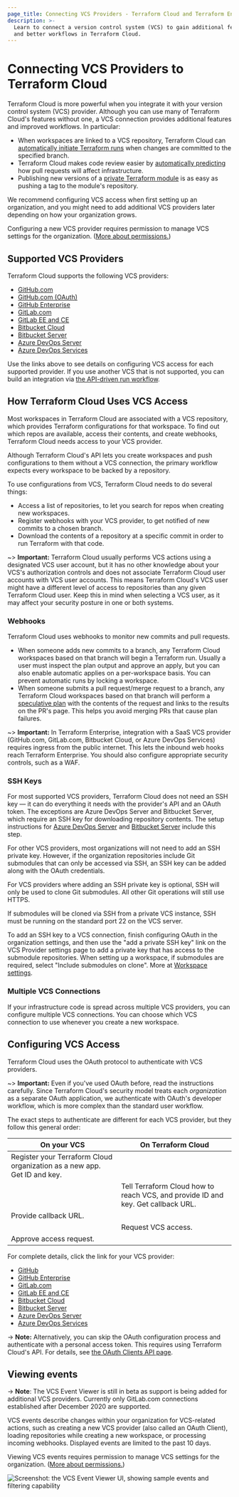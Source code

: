 ```yaml
---
page_title: Connecting VCS Providers - Terraform Cloud and Terraform Enterprise
description: >-
  Learn to connect a version control system (VCS) to gain additional features
  and better workflows in Terraform Cloud.
---
```


# Connecting VCS Providers to Terraform Cloud

Terraform Cloud is more powerful when you integrate it with your version control system (VCS) provider. Although you can use many of Terraform Cloud's features without one, a VCS connection provides additional features and improved workflows. In particular:

- When workspaces are linked to a VCS repository, Terraform Cloud can [automatically initiate Terraform runs](/cloud-docs/run/ui) when changes are committed to the specified branch.
- Terraform Cloud makes code review easier by [automatically predicting](/cloud-docs/run/ui#speculative-plans-on-pull-requests) how pull requests will affect infrastructure.
- Publishing new versions of a [private Terraform module](/cloud-docs/registry/publish) is as easy as pushing a tag to the module's repository.

We recommend configuring VCS access when first setting up an organization, and you might need to add additional VCS providers later depending on how your organization grows.

Configuring a new VCS provider requires permission to manage VCS settings for the organization. ([More about permissions.](/cloud-docs/users-teams-organizations/permissions))

[permissions-citation]: #intentionally-unused---keep-for-maintainers

## Supported VCS Providers

Terraform Cloud supports the following VCS providers:

- [GitHub.com](/cloud-docs/vcs/github-app)
- [GitHub.com (OAuth)](/cloud-docs/vcs/github)
- [GitHub Enterprise](/cloud-docs/vcs/github-enterprise)
- [GitLab.com](/cloud-docs/vcs/gitlab-com)
- [GitLab EE and CE](/cloud-docs/vcs/gitlab-eece)
- [Bitbucket Cloud](/cloud-docs/vcs/bitbucket-cloud)
- [Bitbucket Server](/cloud-docs/vcs/bitbucket-server)
- [Azure DevOps Server](/cloud-docs/vcs/azure-devops-server)
- [Azure DevOps Services](/cloud-docs/vcs/azure-devops-services)

Use the links above to see details on configuring VCS access for each supported provider. If you use another VCS that is not supported, you can build an integration via [the API-driven run workflow](/cloud-docs/run/api).

## How Terraform Cloud Uses VCS Access

Most workspaces in Terraform Cloud are associated with a VCS repository, which provides Terraform configurations for that workspace. To find out which repos are available, access their contents, and create webhooks, Terraform Cloud needs access to your VCS provider.

Although Terraform Cloud's API lets you create workspaces and push configurations to them without a VCS connection, the primary workflow expects every workspace to be backed by a repository.

To use configurations from VCS, Terraform Cloud needs to do several things:

- Access a list of repositories, to let you search for repos when creating new workspaces.
- Register webhooks with your VCS provider, to get notified of new commits to a chosen branch.
- Download the contents of a repository at a specific commit in order to run Terraform with that code.

~> **Important:** Terraform Cloud usually performs VCS actions using a designated VCS user account, but it has no other knowledge about your VCS's authorization controls and does not associate Terraform Cloud user accounts with VCS user accounts. This means Terraform Cloud's VCS user might have a different level of access to repositories than any given Terraform Cloud user. Keep this in mind when selecting a VCS user, as it may affect your security posture in one or both systems.

### Webhooks

Terraform Cloud uses webhooks to monitor new commits and pull requests.

- When someone adds new commits to a branch, any Terraform Cloud workspaces based on that branch will begin a Terraform run. Usually a user must inspect the plan output and approve an apply, but you can also enable automatic applies on a per-workspace basis. You can prevent automatic runs by locking a workspace.
- When someone submits a pull request/merge request to a branch, any Terraform Cloud workspaces based on that branch will perform a [speculative plan](/cloud-docs/run/#speculative-plans) with the contents of the request and links to the results on the PR's page. This helps you avoid merging PRs that cause plan failures.

~> **Important:** In Terraform Enterprise, integration with a SaaS VCS provider (GitHub.com, GitLab.com, Bitbucket Cloud, or Azure DevOps Services) requires ingress from the public internet. This lets the inbound web hooks reach Terraform Enterprise. You should also configure appropriate security controls, such as a WAF.

### SSH Keys

For most supported VCS providers, Terraform Cloud does not need an SSH key — it can do everything it needs with the provider's API and an OAuth token. The exceptions are Azure DevOps Server and Bitbucket Server, which require an SSH key for downloading repository contents. The setup instructions for  [Azure DevOps Server](/cloud-docs/vcs/azure-devops-server) and [Bitbucket Server](/cloud-docs/vcs/bitbucket-server) include this step.

For other VCS providers, most organizations will not need to add an SSH private key. However, if the organization repositories include Git submodules that can only be accessed via SSH, an SSH key can be added along with the OAuth credentials.

For VCS providers where adding an SSH private key is optional, SSH will only be used to clone Git submodules. All other Git operations will still use HTTPS.

If submodules will be cloned via SSH from a private VCS instance, SSH must be running on the standard port 22 on the VCS server.

To add an SSH key to a VCS connection, finish configuring OAuth in the organization settings, and then use the "add a private SSH key" link on the VCS Provider settings page to add a private key that has access to the submodule repositories. When setting up a workspace, if submodules are required, select "Include submodules on clone". More at [Workspace settings](/cloud-docs/workspaces/settings).

### Multiple VCS Connections

If your infrastructure code is spread across multiple VCS providers, you can configure multiple VCS connections. You can choose which VCS connection to use whenever you create a new workspace.

## Configuring VCS Access

Terraform Cloud uses the OAuth protocol to authenticate with VCS providers.

~> **Important:** Even if you've used OAuth before, read the instructions carefully. Since Terraform Cloud's security model treats each _organization_ as a separate OAuth application, we authenticate with OAuth's developer workflow, which is more complex than the standard user workflow.

The exact steps to authenticate are different for each VCS provider, but they follow this general order:

| On your VCS                                                              | On Terraform Cloud                                                               |
| ------------------------------------------------------------------------ | -------------------------------------------------------------------------------- |
| Register your Terraform Cloud organization as a new app. Get ID and key. |                                                                                  |
|                                                                          | Tell Terraform Cloud how to reach VCS, and provide ID and key. Get callback URL. |
| Provide callback URL.                                                    |                                                                                  |
|                                                                          | Request VCS access.                                                              |
| Approve access request.                                                  |                                                                                  |

For complete details, click the link for your VCS provider:

- [GitHub](/cloud-docs/vcs/github)
- [GitHub Enterprise](/cloud-docs/vcs/github-enterprise)
- [GitLab.com](/cloud-docs/vcs/gitlab-com)
- [GitLab EE and CE](/cloud-docs/vcs/gitlab-eece)
- [Bitbucket Cloud](/cloud-docs/vcs/bitbucket-cloud)
- [Bitbucket Server](/cloud-docs/vcs/bitbucket-server)
- [Azure DevOps Server](/cloud-docs/vcs/azure-devops-server)
- [Azure DevOps Services](/cloud-docs/vcs/azure-devops-services)

-> **Note:** Alternatively, you can skip the OAuth configuration process and authenticate with a personal access token. This requires using Terraform Cloud's API. For details, see [the OAuth Clients API page](/cloud-docs/api-docs/oauth-clients).

## Viewing events

-> **Note**: The VCS Event Viewer is still in beta as support is being added for additional VCS providers. Currently only GitLab.com connections established after December 2020 are supported.

VCS events describe changes within your organization for VCS-related actions, such as creating a new VCS provider (also called an OAuth Client), loading repositories while creating a new workspace, or processing incoming webhooks. Displayed events are limited to the past 10 days.

Viewing VCS events requires permission to manage VCS settings for the organization. ([More about permissions.](/cloud-docs/users-teams-organizations/permissions))

[permissions-citation]: #intentionally-unused---keep-for-maintainers

![Screenshot: the VCS Event Viewer UI, showing sample events and filtering capability](/img/docs/vcs-event-viewer.png)
